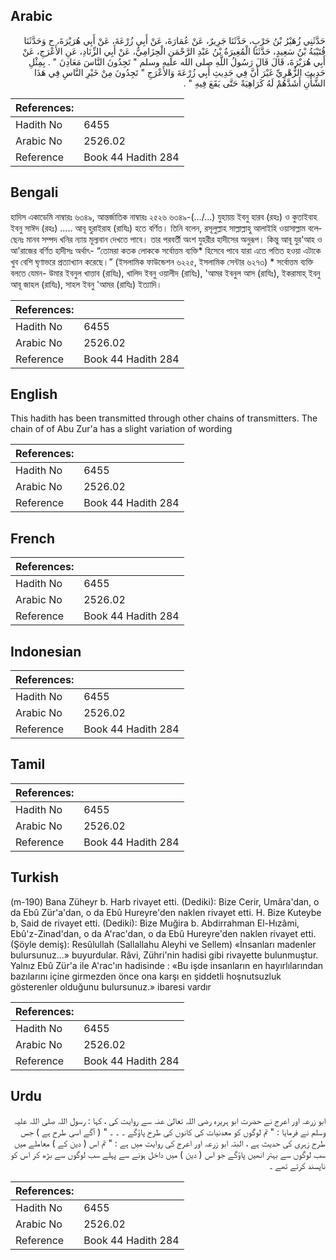 ## Arabic


<div dir="rtl" lang="ar" style={{fontSize:'larger',backgroundColor:'#f8f9fa',padding:20}}>
حَدَّثَنِي زُهَيْرُ بْنُ حَرْبٍ، حَدَّثَنَا جَرِيرٌ، عَنْ عُمَارَةَ، عَنْ أَبِي زُرْعَةَ، عَنْ أَبِي هُرَيْرَةَ، ح وَحَدَّثَنَا قُتَيْبَةُ بْنُ سَعِيدٍ، حَدَّثَنَا الْمُغِيرَةُ بْنُ عَبْدِ الرَّحْمَنِ الْحِزَامِيُّ، عَنْ أَبِي الزِّنَادِ، عَنِ الأَعْرَجِ، عَنْ أَبِي هُرَيْرَةَ، قَالَ قَالَ رَسُولُ اللَّهِ صلى الله عليه وسلم ‏"‏ تَجِدُونَ النَّاسَ مَعَادِنَ ‏"‏ ‏.‏ بِمِثْلِ حَدِيثِ الزُّهْرِيِّ غَيْرَ أَنَّ فِي حَدِيثِ أَبِي زُرْعَةَ وَالأَعْرَجِ ‏"‏ تَجِدُونَ مِنْ خَيْرِ النَّاسِ فِي هَذَا الشَّأْنِ أَشَدَّهُمْ لَهُ كَرَاهِيَةً حَتَّى يَقَعَ فِيهِ ‏"‏ ‏.‏
</div>
<div style={{backgroundColor:'#f8f9fa',padding:20, marginBottom: 10}}><table> <thead> <tr> <th>References:</th> <th></th> </tr> </thead> <tbody><tr><td>Hadith No</td><td>6455</td></tr><tr><td>Arabic No</td><td>2526.02</td></tr><tr><td>Reference</td><td>Book 44 Hadith 284</td></tr></tbody></table></div>

## Bengali


<div dir="ltr" lang="bn" style={{fontSize:'larger',backgroundColor:'#f8f9fa',padding:20}}>
হাদিস একাডেমি নাম্বারঃ ৬৩৪৯, আন্তর্জাতিক নাম্বারঃ ২৫২৬ ৬৩৪৯-(.../...) যুহায়য় ইবনু হারব (রহঃ) ও কুতাইবাহ ইবনু সাঈদ (রহঃ) ..... আবূ হুরাইরাহ (রাযিঃ) হতে বর্ণিত। তিনি বলেন, রসূলুল্লাহ সাল্লাল্লাহু আলাইহি ওয়াসাল্লাম বলেছেনঃ মানব সম্পদ খনির ন্যায় মূল্যবান দেখতে পাবে। তার পরবর্তী অংশ যুহরীর হাদীসের অনুরূপ। কিন্তু আবূ যুর'আহ ও আ'রাজের বর্ণিত হাদীসঃ অর্থাৎ- “তোমরা কতক লোককে সর্বোত্তম ব্যক্তি* হিসেবে পাবে যারা এতে পতিত হওয়া এটাকে খুব বেশি ঘৃণাভরে প্রত্যাখ্যান করেছে।” (ইসলামিক ফাউন্ডেশন ৬২২৫, ইসলামিক সেন্টার ৬২৭৩) * সৰ্বোত্তম ব্যক্তি বলতে যেমন- উমার ইবনুল খাত্তাব (রাযিঃ), খালিদ ইবনু ওয়ালীদ (রাযিঃ), 'আমর ইবনুল আস (রাযিঃ), ইকরামাহ্ ইবনু আবূ জাহল (রাযিঃ), সাহল ইবনু 'আমর (রাযিঃ) ইত্যাদি।
</div>
<div style={{backgroundColor:'#f8f9fa',padding:20, marginBottom: 10}}><table> <thead> <tr> <th>References:</th> <th></th> </tr> </thead> <tbody><tr><td>Hadith No</td><td>6455</td></tr><tr><td>Arabic No</td><td>2526.02</td></tr><tr><td>Reference</td><td>Book 44 Hadith 284</td></tr></tbody></table></div>

## English


<div dir="ltr" lang="en" style={{fontSize:'larger',backgroundColor:'#f8f9fa',padding:20}}>
This hadith has been transmitted through other chains of transmitters. The chain of of Abu Zur'a has a slight variation of wording
</div>
<div style={{backgroundColor:'#f8f9fa',padding:20, marginBottom: 10}}><table> <thead> <tr> <th>References:</th> <th></th> </tr> </thead> <tbody><tr><td>Hadith No</td><td>6455</td></tr><tr><td>Arabic No</td><td>2526.02</td></tr><tr><td>Reference</td><td>Book 44 Hadith 284</td></tr></tbody></table></div>

## French


<div dir="ltr" lang="fr" style={{fontSize:'larger',backgroundColor:'#f8f9fa',padding:20}}>

</div>
<div style={{backgroundColor:'#f8f9fa',padding:20, marginBottom: 10}}><table> <thead> <tr> <th>References:</th> <th></th> </tr> </thead> <tbody><tr><td>Hadith No</td><td>6455</td></tr><tr><td>Arabic No</td><td>2526.02</td></tr><tr><td>Reference</td><td>Book 44 Hadith 284</td></tr></tbody></table></div>

## Indonesian


<div dir="ltr" lang="id" style={{fontSize:'larger',backgroundColor:'#f8f9fa',padding:20}}>

</div>
<div style={{backgroundColor:'#f8f9fa',padding:20, marginBottom: 10}}><table> <thead> <tr> <th>References:</th> <th></th> </tr> </thead> <tbody><tr><td>Hadith No</td><td>6455</td></tr><tr><td>Arabic No</td><td>2526.02</td></tr><tr><td>Reference</td><td>Book 44 Hadith 284</td></tr></tbody></table></div>

## Tamil


<div dir="ltr" lang="ta" style={{fontSize:'larger',backgroundColor:'#f8f9fa',padding:20}}>

</div>
<div style={{backgroundColor:'#f8f9fa',padding:20, marginBottom: 10}}><table> <thead> <tr> <th>References:</th> <th></th> </tr> </thead> <tbody><tr><td>Hadith No</td><td>6455</td></tr><tr><td>Arabic No</td><td>2526.02</td></tr><tr><td>Reference</td><td>Book 44 Hadith 284</td></tr></tbody></table></div>

## Turkish


<div dir="ltr" lang="tr" style={{fontSize:'larger',backgroundColor:'#f8f9fa',padding:20}}>
(m-190) Bana Züheyr b. Harb rivayet etti. (Dediki): Bize Cerir, Umâra'dan, o da Ebû Zür'a'dan, o da Ebû Hureyre'den naklen rivayet etti. H. Bize Kuteybe b, Said de rivayet etti. (Dediki): Bize Muğira b. Abdirrahman El-Hızâmi, Ebû'z-Zinad'dan, o da A'rac'dan, o da Ebû Hureyre'den naklen rivayet etti. (Şöyle demiş): Resûlullah (Sallallahu Aleyhi ve Sellem) «İnsanları madenler bulursunuz...» buyurdular. Râvi, Zühri'nin hadisi gibi rivayette bulunmuştur. Yalnız Ebû Zür'a ile A'rac'ın hadisinde : «Bu işde insanların en hayırlılarından bazılarını içine girmezden önce ona karşı en şiddetli hoşnutsuzluk gösterenler olduğunu bulursunuz.» ibaresi vardır
</div>
<div style={{backgroundColor:'#f8f9fa',padding:20, marginBottom: 10}}><table> <thead> <tr> <th>References:</th> <th></th> </tr> </thead> <tbody><tr><td>Hadith No</td><td>6455</td></tr><tr><td>Arabic No</td><td>2526.02</td></tr><tr><td>Reference</td><td>Book 44 Hadith 284</td></tr></tbody></table></div>

## Urdu


<div dir="rtl" lang="ur" style={{fontSize:'larger',backgroundColor:'#f8f9fa',padding:20}}>
ابو زرعہ اور اعرج نے حضرت ابو ہریرہ رضی اللہ تعالیٰ عنہ سے روایت کی ، کہا : رسول اللہ صلی اللہ علیہ وسلم نے فرمایا : " تم لوگوں کو معدنیات کی کانوں کی طرح پاؤگے ۔ ۔ ۔ " ( آگے اسی طرح ہے ) جس طرح زہری کی حدیث ہے ، البتہ ابو زرعہ اور اعرج کی روایت میں ہے : " تم اس ( دین کے ) معاملے میں سب لوگوں سے بہتر انھیں پاؤگے جو اس ( دین ) میں داخل ہونے سے پہلے سب لوگوں سے بڑھ کر اس کو ناپسند کرتے تھے ۔
</div>
<div style={{backgroundColor:'#f8f9fa',padding:20, marginBottom: 10}}><table> <thead> <tr> <th>References:</th> <th></th> </tr> </thead> <tbody><tr><td>Hadith No</td><td>6455</td></tr><tr><td>Arabic No</td><td>2526.02</td></tr><tr><td>Reference</td><td>Book 44 Hadith 284</td></tr></tbody></table></div>